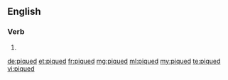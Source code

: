 ==English==

===Verb===
{{head|en}}

# {{en-past of|pique}}

[[de:piqued]]
[[et:piqued]]
[[fr:piqued]]
[[mg:piqued]]
[[ml:piqued]]
[[my:piqued]]
[[te:piqued]]
[[vi:piqued]]